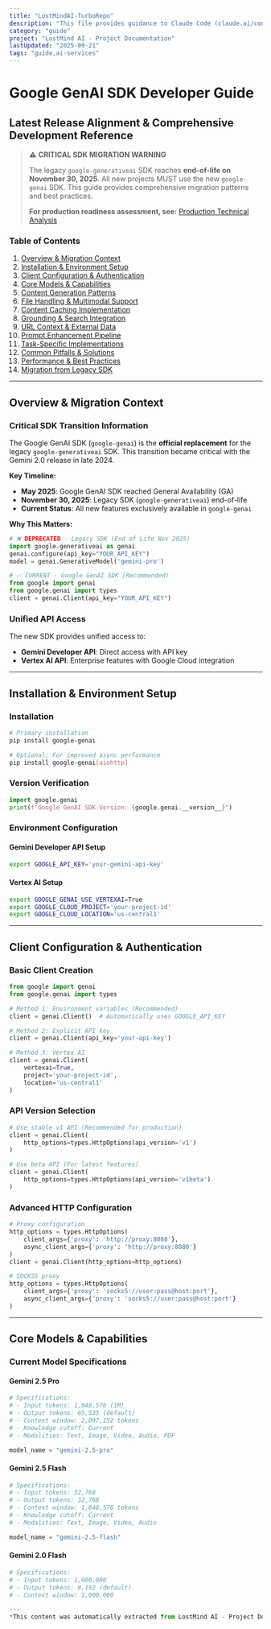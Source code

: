```yaml
---
title: "LostMindAI-TurboRepo"
description: "This file provides guidance to Claude Code (claude.ai/code) when working with code in this repository."
category: "guide"
project: "LostMind AI - Project Documentation"
lastUpdated: "2025-09-21"
tags: "guide,ai-services"
---
```


# Google GenAI SDK Developer Guide
## Latest Release Alignment & Comprehensive Development Reference

> ⚠️ **CRITICAL SDK MIGRATION WARNING**
> 
> The legacy `google-generativeai` SDK reaches **end-of-life on November 30, 2025**. All new projects MUST use the new `google-genai` SDK. This guide provides comprehensive migration patterns and best practices.
> 
> **For production readiness assessment, see:** [Production Technical Analysis](./PRODUCTION_TECHNICAL_ANALYSIS.md)

### Table of Contents
1. [Overview & Migration Context](#overview--migration-context)
2. [Installation & Environment Setup](#installation--environment-setup)
3. [Client Configuration & Authentication](#client-configuration--authentication)  
4. [Core Models & Capabilities](#core-models--capabilities)
5. [Content Generation Patterns](#content-generation-patterns)
6. [File Handling & Multimodal Support](#file-handling--multimodal-support)
7. [Content Caching Implementation](#content-caching-implementation)
8. [Grounding & Search Integration](#grounding--search-integration)
9. [URL Context & External Data](#url-context--external-data)
10. [Prompt Enhancement Pipeline](#prompt-enhancement-pipeline)
11. [Task-Specific Implementations](#task-specific-implementations)
12. [Common Pitfalls & Solutions](#common-pitfalls--solutions)
13. [Performance & Best Practices](#performance--best-practices)
14. [Migration from Legacy SDK](#migration-from-legacy-sdk)

---

## Overview & Migration Context

### Critical SDK Transition Information

The Google GenAI SDK (`google-genai`) is the **official replacement** for the legacy `google-generativeai` SDK. This transition became critical with the Gemini 2.0 release in late 2024.

**Key Timeline:**
- **May 2025**: Google GenAI SDK reached General Availability (GA)
- **November 30, 2025**: Legacy SDK (`google-generativeai`) end-of-life
- **Current Status**: All new features exclusively available in `google-genai`

**Why This Matters:**
```python
# ❌ DEPRECATED - Legacy SDK (End of Life Nov 2025)
import google.generativeai as genai
genai.configure(api_key="YOUR_API_KEY")
model = genai.GenerativeModel('gemini-pro')

# ✅ CURRENT - Google GenAI SDK (Recommended)
from google import genai
from google.genai import types
client = genai.Client(api_key="YOUR_API_KEY")
```

### Unified API Access

The new SDK provides unified access to:
- **Gemini Developer API**: Direct access with API key
- **Vertex AI API**: Enterprise features with Google Cloud integration

---

## Installation & Environment Setup

### Installation

```bash
# Primary installation
pip install google-genai

# Optional: For improved async performance
pip install google-genai[aiohttp]
```

### Version Verification

```python
import google.genai
print(f"Google GenAI SDK Version: {google.genai.__version__}")
```

### Environment Configuration

#### Gemini Developer API Setup
```bash
export GOOGLE_API_KEY='your-gemini-api-key'
```

#### Vertex AI Setup
```bash
export GOOGLE_GENAI_USE_VERTEXAI=True
export GOOGLE_CLOUD_PROJECT='your-project-id'
export GOOGLE_CLOUD_LOCATION='us-central1'
```

---

## Client Configuration & Authentication

### Basic Client Creation

```python
from google import genai
from google.genai import types

# Method 1: Environment variables (Recommended)
client = genai.Client()  # Automatically uses GOOGLE_API_KEY

# Method 2: Explicit API key
client = genai.Client(api_key='your-api-key')

# Method 3: Vertex AI
client = genai.Client(
    vertexai=True,
    project='your-project-id',
    location='us-central1'
)
```

### API Version Selection

```python
# Use stable v1 API (Recommended for production)
client = genai.Client(
    http_options=types.HttpOptions(api_version='v1')
)

# Use beta API (For latest features)
client = genai.Client(
    http_options=types.HttpOptions(api_version='v1beta')
)
```

### Advanced HTTP Configuration

```python
# Proxy configuration
http_options = types.HttpOptions(
    client_args={'proxy': 'http://proxy:8080'},
    async_client_args={'proxy': 'http://proxy:8080'}
)
client = genai.Client(http_options=http_options)

# SOCKS5 proxy
http_options = types.HttpOptions(
    client_args={'proxy': 'socks5://user:pass@host:port'},
    async_client_args={'proxy': 'socks5://user:pass@host:port'}
)
```

---

## Core Models & Capabilities

### Current Model Specifications

#### Gemini 2.5 Pro
```python
# Specifications:
# - Input tokens: 1,048,576 (1M)  
# - Output tokens: 65,535 (default)
# - Context window: 2,097,152 tokens
# - Knowledge cutoff: Current
# - Modalities: Text, Image, Video, Audio, PDF

model_name = "gemini-2.5-pro"
```

#### Gemini 2.5 Flash  
```python
# Specifications:
# - Input tokens: 32,768
# - Output tokens: 32,768
# - Context window: 1,048,576 tokens
# - Knowledge cutoff: Current
# - Modalities: Text, Image, Video, Audio

model_name = "gemini-2.5-flash"
```

#### Gemini 2.0 Flash
```python
# Specifications:
# - Input tokens: 1,000,000
# - Output tokens: 8,192 (default)
# - Context window: 1,000,000 

---
*This content was automatically extracted from LostMind AI - Project Documentation. For the most up-to-date information, refer to the source project.*
